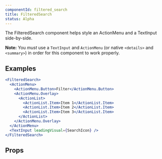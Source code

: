 ```yaml
---
componentId: filtered_search
title: FilteredSearch
status: Alpha
---
```



The FilteredSearch component helps style an ActionMenu and a TextInput side-by-side.

**Note:** You _must_ use a `TextInput` and `ActionMenu` (or native `<details>` and `<summary>`) in order for this component to work properly.

## Examples

```jsx live
<FilteredSearch>
  <ActionMenu>
    <ActionMenu.Button>Filter</ActionMenu.Button>
    <ActionMenu.Overlay>
      <ActionList>
        <ActionList.Item>Item 1</ActionList.Item>
        <ActionList.Item>Item 2</ActionList.Item>
        <ActionList.Item>Item 3</ActionList.Item>
      </ActionList>
    </ActionMenu.Overlay>
  </ActionMenu>
  <TextInput leadingVisual={SearchIcon} />
</FilteredSearch>
```

## Props

<ComponentProps data={data} />
